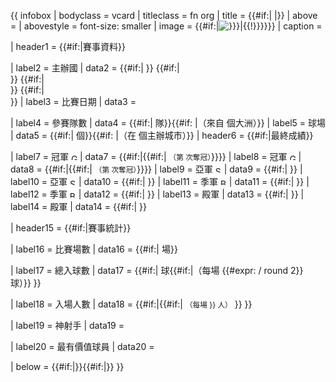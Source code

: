 {{ infobox
| bodyclass  = vcard
| titleclass = fn org
| title      = {{#if:{{{tourney_name|}}}|{{{year|}}} {{{tourney_name|}}} {{{yearr|}}} <includeonly>|{{PAGENAME}}</includeonly>}}
| above      = {{{other_titles|}}}
| abovestyle = font-size: smaller
| image      = {{#if:{{{image|}}}|[[File:{{{image}}}{{#if:{{{size|}}}|{{!}}{{{size}}}}}]]}}
| caption    = {{{caption|}}}

| header1    = {{#if:{{{country|}}}{{{city|}}}{{{num_teams|}}}{{{venues|}}}|賽事資料}}

| label2     = 主辦國
| data2      = {{#if:{{{country|}}}|{{flag|{{{country|}}}|{{{country-flagvar|}}} }} }}<!--
  -->{{#if:{{{country2|}}}|<br />{{flag|{{{country2|}}}|{{{country2-flagvar|}}} }} }}<!--
  -->{{#if:{{{country3|}}}|<br />{{flag|{{{country3|}}}|{{{country3-flagvar|}}} }} }}<!--
  -->{{#if:{{{country4|}}}|<br />{{flag|{{{country4|}}}|{{{country4-flagvar|}}} }} }}
| label3     = 比賽日期
| data3      = {{{dates|}}}

| label4     = 參賽隊數
| data4       = {{#if:{{{num_teams|}}}|{{{num_teams|}}} 隊}}{{#if: {{{confederations|}}}|（來自 {{{confederations}}} 個大洲）}}
| label5     = 球場
| data5      = {{#if:{{{venues|}}}|{{{venues|}}} 個}}{{#if:{{{cities|}}} |（在 {{{cities}}} 個主辦城市）}}
| header6    = {{#if:{{{champion|}}}{{{champion_other|}}}|最終成績}}

| label7     = 冠軍 [[File:Gold medal blank.svg|10px]]
| data7      = {{#if:{{{champion|}}}|{{Futsal|{{{champion|}}}|{{{champion-flagvar|}}}}}{{#if:{{{count|}}}| <small>（第 {{{count|}}} 次奪冠）</small>}}}}
| label8     = 冠軍 [[File:Gold medal blank.svg|10px]]
| data8      = {{#if:{{{champion_other|}}}|{{{champion_other}}}{{#if:{{{count|}}}| <small>（第 {{{count|}}} 次奪冠）</small>}}}}
| label9     = 亞軍 [[File:Silver medal blank.svg|10px]]
| data9      = {{#if:{{{runner_up|}}}|{{Futsal|{{{runner_up|}}}|{{{runner_up-flagvar|}}}}} }}
| label10    = 亞軍 [[File:Silver medal blank.svg|10px]]
| data10     = {{#if:{{{runner_up_other|}}}|{{{runner_up_other|}}} }}
| label11    = 季軍 [[File:Bronze medal blank.svg|10px]]
| data11     = {{#if:{{{3rd_place|}}}|{{Futsal|{{{3rd_place|}}}|{{{3rd_place-flagvar|}}}}} }}
| label12    = 季軍 [[File:Bronze medal blank.svg|10px]]
| data12     = {{#if:{{{3rd_place_other|}}}|{{{3rd_place_other|}}} }}
| label13    = 殿軍
| data13     = {{#if:{{{4th_place|}}}|{{Futsal|{{{4th_place|}}}|{{{4th_place-flagvar|}}}}} }}
| label14    = 殿軍
| data14     = {{#if:{{{4th_place_other|}}}|{{{4th_place_other|}}} }}

| header15   = {{#if:{{{matches|}}}{{{goals|}}}{{{attendance|}}}{{{top_scorer|}}}{{{MVP|}}}|賽事統計}}

| label16    = 比賽場數
| data16     = {{#if:{{{matches|}}}|{{{matches|}}} 場}}

| label17    = 總入球數
| data17     = {{#if:{{{goals|}}}|{{{goals}}} 球{{#if:{{{matches|}}}|（每場 {{#expr: {{{goals|0}}} / {{{matches|1}}} round 2}} 球）}} }}

| label18    = 入場人數
| data18     = {{#if:{{{attendance|}}}|{{formatnum: {{{attendance|0}}} 人}}{{#if:{{{matches|}}}| <small>（每場 {{formatnum: {{#expr: {{{attendance|0}}} / {{{matches|1}}} round 0}}}} 人）</small> }} }}

| label19    = 神射手
| data19     = {{{top_scorer|}}}

| label20    = 最有價值球員
| data20     = {{{MVP|}}}

| below  = {{#if:{{{prevseason|}}}|{{align|left|&larr; {{{prevseason|}}} }}}}{{#if:{{{nextseason|}}}|{{align|right|{{{nextseason|}}} &rarr; }}}}
}}<noinclude>{{documentation}}</noinclude>